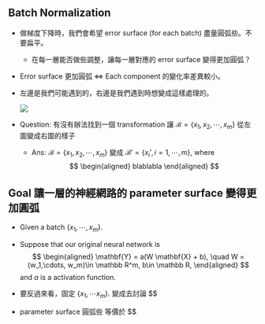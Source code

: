 


## Batch Normalization

- 做梯度下降時，我們會希望 error surface (for each batch) 盡量圓弧些。不要扁平。
  - 在每一層能否做些調整，讓每一層對應的 error surface 變得更加圓弧？

- Error surface 更加圓弧 $\iff$ Each component 的變化率差異較小。

- 左邊是我們可能遇到的，右邊是我們遇到時想變成這樣處理的。

  ![](https://miro.medium.com/v2/resize:fit:1284/format:webp/1*vxp6NhjQNFRPc9-ITenwmA.png)

- Question: 有沒有辦法找到一個 transformation 讓 $\mathcal{B} = \lbrace x_1,x_2, \cdots ,x_m\rbrace$ 從左圖變成右圖的樣子
  - Ans: $\mathcal{B} =\lbrace x_1,x_2,\cdots,x_m\rbrace$ 變成 $\mathcal{B}'=\lbrace x_i',i=1,\cdots,m\rbrace,$ where
    $$
    \begin{aligned}
      blablabla
    \end{aligned}
    $$
    

## Goal 讓一層的神經網路的 parameter surface 變得更加圓弧

- Given a batch $\lbrace x_1,\cdots, x_m \rbrace.$
- Suppose that our original neural network is
  $$
  \begin{aligned}
    \mathbf{Y} = a(W \mathbf{X} + b), \quad W = (w_1,\cdots, w_m)\in \mathbb R^m, b\in \mathbb R,
  \end{aligned}
  $$
  and $a$ is a activation function.

- 要反過來看，固定 $\lbrace x_1,\cdots x_m\rbrace.$
  變成去討論 $$
  

- parameter surface 圓弧些 等價於 $$